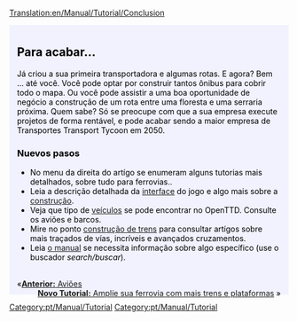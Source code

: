 [[Translation:en/Manual/Tutorial/Conclusion]]

{{en/Tabs|5|5
|pt/Manual/Tutorial/Tutorial|1. Inicio<!--
-->|pt/Manual/Tutorial/Autocarros (Ônibus)|2. Ônibus<!--
-->|pt/Manual/Tutorial/Comboios (Trens)|3. Trens<!--
-->|pt/Manual/Tutorial/Aviões|4. Aviões<!--
-->|pt/Manual/Tutorial/Fim|5. Final}}
<div style="padding:.5em 1em 1em 1em; border-top:none; background-color:#f1f2fe; color:#000;">
<div style="float: right">
{{pt/Manual/Tutorial/Tutorial}}</div>
==Para acabar...==
Já criou a sua primeira transportadora e algumas rotas. E agora? Bem ... até você. Você pode optar por construir tantos ônibus para cobrir todo o mapa. Ou você pode assistir a uma boa oportunidade de negócio a construção de um rota entre uma floresta e uma serraria próxima. Quem sabe?  Só se preocupe com que a sua empresa execute projetos de forma rentável, e pode acabar sendo a maior empresa de Transportes Transport Tycoon em 2050.

===Nuevos pasos===
* No menu da direita do artígo se enumeram alguns tutorias mais detalhados, sobre tudo para ferrovias..
* Leia a descrição detalhada da [[pt/Manual/Interface do jogo|interface]] do jogo e algo mais sobre a [[es/Construção|construção]].
* Veja que tipo de [[pt/Veículos|veículos]] se pode encontrar no OpenTTD. Consulte os aviões e barcos.
* Mire no ponto [[pt/Construção de trens|construção de trens]] para consultar artígos sobre mais traçados de vías, incríveis e avançados cruzamentos.
* Leia [[pt/Manual/Main Page|o manual]] se necessita informação sobre algo específico (use o buscador ''search/buscar'').

<br style="clear:both;">
<span style="float: left">&laquo;[[pt/Manual/Tutorial/Aviões|'''Anterior:''' Aviões ]] </span>
<span style="float: right">[[pt/Manual/Tutorial/Duas Plataformas|'''Novo Tutorial:''' Amplíe sua ferrovia com mais trens e plataformas]] &raquo;</span>
</div>
[[Category:pt/Manual/Tutorial]]
[[Category:pt/Manual/Tutorial]]